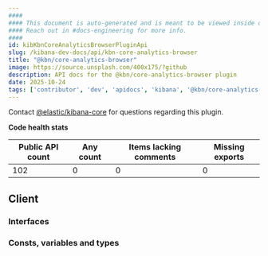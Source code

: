```yaml
---
####
#### This document is auto-generated and is meant to be viewed inside our experimental, new docs system.
#### Reach out in #docs-engineering for more info.
####
id: kibKbnCoreAnalyticsBrowserPluginApi
slug: /kibana-dev-docs/api/kbn-core-analytics-browser
title: "@kbn/core-analytics-browser"
image: https://source.unsplash.com/400x175/?github
description: API docs for the @kbn/core-analytics-browser plugin
date: 2025-10-24
tags: ['contributor', 'dev', 'apidocs', 'kibana', '@kbn/core-analytics-browser']
---
```




Contact [@elastic/kibana-core](https://github.com/orgs/elastic/teams/kibana-core) for questions regarding this plugin.

**Code health stats**

| Public API count  | Any count | Items lacking comments | Missing exports |
|-------------------|-----------|------------------------|-----------------|
| 102 | 0 | 0 | 0 |

## Client

### Interfaces
<DocDefinitionList data={kbnCoreAnalyticsBrowserObj.client.interfaces}/>

### Consts, variables and types
<DocDefinitionList data={kbnCoreAnalyticsBrowserObj.client.misc}/>

